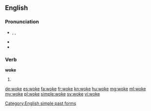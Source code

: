 ==English==

===Pronunciation===
* {{enPR|wōk}}, {{IPA|/wəʊk/}}, {{X-SAMPA|/w@Uk/}}
* {{audio|En-us-woke.ogg|Audio (US)}}
* {{rhymes|əʊk}}

===Verb===
'''woke'''

# {{past of|wake}}

[[Category:English simple past forms]]

[[de:woke]]
[[es:woke]]
[[fa:woke]]
[[fr:woke]]
[[kn:woke]]
[[hu:woke]]
[[mg:woke]]
[[ml:woke]]
[[my:woke]]
[[pl:woke]]
[[simple:woke]]
[[sv:woke]]
[[vi:woke]]